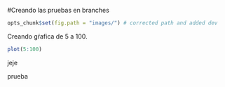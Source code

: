 #Creando las pruebas en branches

```r
opts_chunk$set(fig.path = "images/") # corrected path and added dev
```
Creando gŕafica de 5 a 100.
```r
plot(5:100)
```
jeje

prueba
